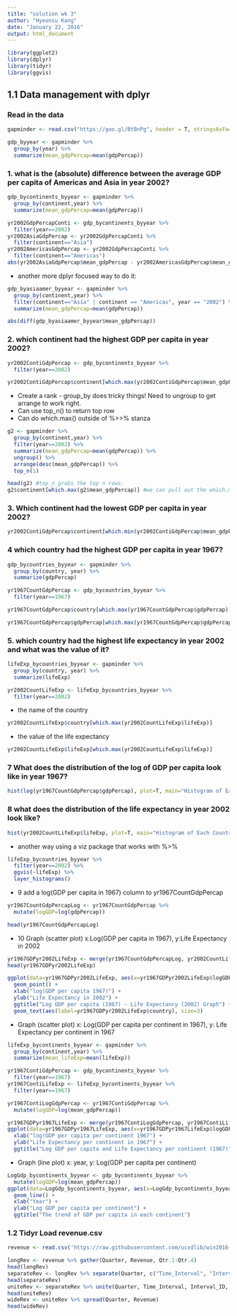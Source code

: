 ```yaml
---
title: "solution wk 3"
author: "Hyeonsu Kang"
date: "January 22, 2016"
output: html_document
---
```


```r
library(ggplot2)
library(dplyr)
library(tidyr)
library(ggvis)
```
## 1.1 Data management with dplyr 

### Read in the data 

```r
gapminder <- read.csv("https://goo.gl/BtBnPg", header = T, stringsAsFactors = F)
```

```r
gdp_byyear <- gapminder %>%
  group_by(year) %>%
  summarize(mean_gdpPercap=mean(gdpPercap))
```

### 1.  what is the (absolute) difference between the average GDP per capita of Americas and Asia in year 2002?
```r
gdp_bycontinents_byyear <- gapminder %>%
  group_by(continent,year) %>%
  summarize(mean_gdpPercap=mean(gdpPercap))

```
```r
yr2002GdpPercapConti <- gdp_bycontinents_byyear %>% 
  filter(year==2002)
yr2002AsiaGdpPercap <- yr2002GdpPercapConti %>% 
  filter(continent=="Asia")
yr2002AmericasGdpPercap <- yr2002GdpPercapConti %>% 
  filter(continent=="Americas")
abs(yr2002AsiaGdpPercap$mean_gdpPercap - yr2002AmericasGdpPercap$mean_gdpPercap)  

```

* another more dplyr focused way to do it: 

```r
gdp_byasiaamer_byyear <- gapminder %>%
  group_by(continent,year) %>%
  filter(continent=="Asia" | continent == "Americas", year == "2002") %>%
  summarize(mean_gdpPercap=mean(gdpPercap))

abs(diff(gdp_byasiaamer_byyear$mean_gdpPercap))
```


### 2. which continent had the highest GDP per capita in year 2002?

```r
yr2002ContiGdpPercap <- gdp_bycontinents_byyear %>% 
  filter(year==2002) 
```

```r
yr2002ContiGdpPercap$continent[which.max(yr2002ContiGdpPercap$mean_gdpPercap)]

```


* Create a rank - group_by does tricky things! Need to ungroup to get arrange to work right.
* Can use top_n() to return top row
* Can do which.max() outside of %>>% stanza 

```r
g2 <- gapminder %>%
  group_by(continent,year) %>%
  filter(year==2002) %>% 
  summarize(mean_gdpPercap=mean(gdpPercap)) %>% 
  ungroup() %>% 
  arrange(desc(mean_gdpPercap)) %>%
  top_n(1) 

head(g2) #top_n grabs the top n rows. 
g2$continent[which.max(g2$mean_gdpPercap)] #we can pull out the which.min as well
```

### 3. Which continent had the lowest GDP per capita in year 2002?

```r
yr2002ContiGdpPercap$continent[which.min(yr2002ContiGdpPercap$mean_gdpPercap)]

```

### 4 which country had the highest GDP per capita in year 1967?

```r
gdp_bycountries_byyear <- gapminder %>%
  group_by(country, year) %>%
  summarize(gdpPercap)
```


```r
yr1967CountGdpPercap <- gdp_bycountries_byyear %>% 
  filter(year==1967)

yr1967CountGdpPercap$country[which.max(yr1967CountGdpPercap$gdpPercap)]

yr1967CountGdpPercap$gdpPercap[which.max(yr1967CountGdpPercap$gdpPercap)]


```

### 5. which country had the highest life expectancy in year 2002 and what was the value of it?

```r
lifeExp_bycountries_byyear <- gapminder %>%
  group_by(country, year) %>%
  summarize(lifeExp)
```

  
```r
yr2002CountLifeExp <- lifeExp_bycountries_byyear %>% 
  filter(year==2002)
```


* the name of the country

```r
yr2002CountLifeExp$country[which.max(yr2002CountLifeExp$lifeExp)]

```

* the value of the life expectancy

```r
yr2002CountLifeExp$lifeExp[which.max(yr2002CountLifeExp$lifeExp)]

```

### 7 What does the distribution of the log of GDP per capita look like in year 1967? 

```r
hist(log(yr1967CountGdpPercap$gdpPercap), plot=T, main="Histogram of Each Country's log(GDP per capita in 1967)", xlab="log(GDP per capita in 1967)")

```

### 8 what does the distribution of the life expectancy in year 2002 look like?

```r
hist(yr2002CountLifeExp$lifeExp, plot=T, main="Histogram of Each Country's Life Expectancy in 2002", xlab="Life Expectancy in 2002")
```

* another way using a viz package that works with %>%

```r
lifeExp_bycountries_byyear %>% 
  filter(year==2002) %>%
  ggvis(~lifeExp) %>%
  layer_histograms()
```


* 9 add a log(GDP per capita in 1967) column to yr1967CountGdpPercap

```r
yr1967CountGdpPercapLog <- yr1967CountGdpPercap %>% 
  mutate(logGDP=log(gdpPercap))

head(yr1967CountGdpPercapLog)
```

* 10 Graph (scatter plot) x:Log(GDP per capita in 1967), y:Life Expectancy in 2002

```r
yr1967GDPyr2002LifeExp <- merge(yr1967CountGdpPercapLog, yr2002CountLifeExp, by.x="country", by.y="country")
head(yr1967GDPyr2002LifeExp)
```

```r
ggplot(data=yr1967GDPyr2002LifeExp, aes(x=yr1967GDPyr2002LifeExp$logGDP, y=yr1967GDPyr2002LifeExp$lifeExp)) + 
  geom_point() + 
  xlab("log(GDP per capita 1967)") + 
  ylab("Life Expectancy in 2002") + 
  ggtitle("Log GDP per capita (1967) - Life Expectancy (2002) Graph") + 
  geom_text(aes(label=yr1967GDPyr2002LifeExp$country), size=3)
```

* Graph (scatter plot) x: Log(GDP per capita per continent in 1967), y: Life Expectancy per continent in 1967

```r
lifeExp_bycontinents_byyear <- gapminder %>%
  group_by(continent,year) %>%
  summarize(mean_lifeExp=mean(lifeExp))
```

```r
yr1967ContiGdpPercap <- gdp_bycontinents_byyear %>% 
  filter(year==1967) 
yr1967ContiLifeExp <- lifeExp_bycontinents_byyear %>% 
  filter(year==1967)

```

```r

yr1967ContiLogGdpPercap <- yr1967ContiGdpPercap %>% 
  mutate(logGDP=log(mean_gdpPercap))

```

```r
yr1967GDPyr1967LifeExp <- merge(yr1967ContiLogGdpPercap, yr1967ContiLifeExp, by.x="continent", by.y="continent")
ggplot(data=yr1967GDPyr1967LifeExp, aes(x=yr1967GDPyr1967LifeExp$logGDP, y=yr1967GDPyr1967LifeExp$mean_lifeExp)) + geom_point() + 
  xlab("log(GDP per capita per continent 1967") + 
  ylab("Life Expectancy per continent in 1967") + 
  ggtitle("Log GDP per capita and Life Expectancy per continent (1967)")

```

* Graph (line plot) x: year, y: Log(GDP per capita per continent)

```r
LogGdp_bycontinents_byyear <- gdp_bycontinents_byyear %>%
  mutate(logGDP=log(mean_gdpPercap))
ggplot(data=LogGdp_bycontinents_byyear, aes(x=LogGdp_bycontinents_byyear$year, y=LogGdp_bycontinents_byyear$logGDP, color=continent)) + 
  geom_line() +
  xlab("Year") +
  ylab("Log GDP per capita per continent") +
  ggtitle("The trend of GDP per capita in each continent")
```

### 1.2 Tidyr Load revenue.csv
```r
revenue <- read.csv('https://raw.githubusercontent.com/ucsdlib/win2016-gps-intro-R/gh-pages/data/revenue.csv', header = T)
```


```r
longRev <- revenue %>% gather(Quarter, Revenue, Qtr.1:Qtr.4)
head(longRev)
separateRev <- longRev %>% separate(Quarter, c("Time_Interval", "Interval_ID"))
head(separateRev)
uniteRev <- separateRev %>% unite(Quarter, Time_Interval, Interval_ID, sep=".")
head(uniteRev)
wideRev <- uniteRev %>% spread(Quarter, Revenue)
head(wideRev)

```
